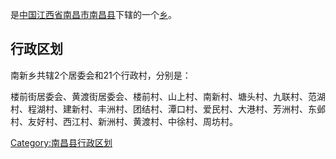 {{中国乡级行政区
| 行政区全称 = 南新乡
| 景观照片文件名 = 
| 景观照片描述 = 
| 汉语拼音 = 
| 通用拼音 = 
| 注音符號 = 
| 其它标音类型1 = 
| 其它标音1 = 
| 其它标音类型2 = 
| 其它标音2 = 
| 其它语言类型1 = 
| 其它语言地名1 = 
| 其它语言类型2 = 
| 其它语言地名2 = 
| 上级行政区 = [[江西省|江西省]][[南昌市|南昌市]][[南昌县|南昌县]]
| 行政区类别 = [[乡|乡]]
| 行政区划代码 = 
| 地理坐标 = 
| 总面积 = 
| 户籍人口 = 
| 户籍人口年份 = 
| 常住人口 = 
| 常住人口年份 = 
| 人口密度 = 
| 行政区划 = 
| 官方网站 = 
| 政府驻地 = 
| 邮政编码 = 
| 毗邻行政区 = 
| 位置图文件名 = 
| 位置图描述 = 
|36/01/21/201/000
}}
'''{{PAGENAMEBASE}}'''是[[中华人民共和国|中国]][[江西省|江西省]][[南昌市|南昌市]][[南昌县|南昌县]]下辖的一个[[乡|乡]]。

== 行政区划 ==

南新乡共辖2个居委会和21个行政村，分别是：

楼前街居委会、黄渡街居委会、楼前村、山上村、南新村、塘头村、九联村、范湖村、程湖村、建新村、丰洲村、团结村、潭口村、爱民村、大港村、芳洲村、东邺村、友好村、西江村、新洲村、黄渡村、中徐村、周坊村。

{{南昌县行政区划}}

[[Category:南昌县行政区划|Category:南昌县行政区划]]